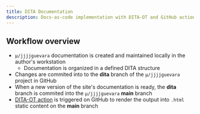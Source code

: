 ```yaml
---
title: DITA Documentation
description: Docs-as-code implementation with DITA-OT and GitHub actions for CI/CD
---
```


## Workflow overview
- `μ/jjjjguevara` documentation is created and maintained locally in the author's workstation
	- Documentation is organized in a defined DITA structure
- Changes are commited into to the **dita** branch of the `μ/jjjjguevara` project in GitHub
- When a new version of the site's documentation is ready, the **dita** branch is commited into the `μ/jjjjguevara` **main** branch
- [DITA-OT action](https://github.com/dita-ot/dita-ot-action) is triggered on GitHub to render the output into `.html` static content on the **main** branch
